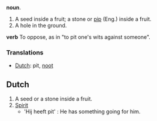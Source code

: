 '''noun'''. 
# A seed inside a fruit; a stone or [[pip]] (Eng.) inside a fruit.
# A hole in the ground.
'''verb'''
To oppose, as in "to pit one's wits against someone".

===Translations===

*[[Dutch]]: pit, [[noot]]

==Dutch==

# A seed or a stone inside a fruit.
# [[Spirit]]
#* 'Hij heeft pit' : He has something going for him.